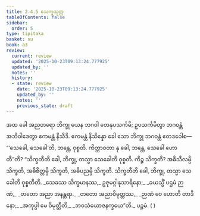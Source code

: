 ```yaml
---
title: 2.4.5 သေက္ခသုတ္တ
tableOfContents: false
sidebar:
  order: 5
type: tipitaka
basket: su
book: a3
review:
  current: review
  updated: '2025-10-23T09:13:24.777925'
  updated_by: ''
  notes: ''
  history:
  - state: review
    date: '2025-10-23T09:13:24.777925'
    updated_by: ''
    notes: ''
    previous_state: draft
---
```



<ReviewStatus review={frontmatter.review} showDetails={true} />

<HypothesisAnnotation frontmatter={frontmatter} />

<DynamicBreadcrumb />

<Division number="86" book="a3" e="ch" v="15" p="232">

<Paragraph number="740" book="a3">
အထ ခေါ အညတရော ဘိက္ခု ယေန ဘဂဝါ တေနုပသင်္ကမိ; ဥပသင်္ကမိတွာ ဘဂဝန္တံ အဘိဝါဒေတွာ ဧကမန္တံ နိသီဒိ. ဧကမန္တံ နိသိန္နော ခေါ သော ဘိက္ခု ဘဂဝန္တံ ဧတဒဝေါစ—
</Paragraph>

<Paragraph number="741" book="a3">
“‘သေခေါ, သေခေါ’တိ, ဘန္တေ, ဝုစ္စတိ. ကိတ္တာဝတာ နု ခေါ, ဘန္တေ, သေခေါ ဟောတီ”တိ? “သိက္ခတီတိ ခေါ, ဘိက္ခု, တသ္မာ သေခေါတိ ဝုစ္စတိ. ကိဉ္စ သိက္ခတိ? အဓိသီလမ္ပိ သိက္ခတိ, အဓိစိတ္တမ္ပိ သိက္ခတိ, အဓိပညမ္ပိ သိက္ခတိ. သိက္ခတီတိ ခေါ, ဘိက္ခု, တသ္မာ သေခေါတိ ဝုစ္စတီတိ.
</Paragraph>

<Paragraph number="742" type="verses" book="a3">
_သေခဿ သိက္ခမာနဿ,_  
ဥဇုမဂ္ဂါနုသာရိနော;_  
_ခယသ္မိံ ပဌမံ ဉာဏံ,_  
_တတော အညာ အနန္တရာ._  

</Paragraph>

<Paragraph number="743" type="verses" book="a3">
_တတော အညာဝိမုတ္တဿ,_  
_ဉာဏံ ဝေ ဟောတိ တာဒိနော;_  
_အကုပ္ပါ မေ ဝိမုတ္တီတိ,_  
_ဘဝသံယောဇနက္ခယေ”တိ._  


</Paragraph>
</Division>

<Paragraph number="744" type="center" book="a3">
ပဉ္စမံ. ( )
</Paragraph>